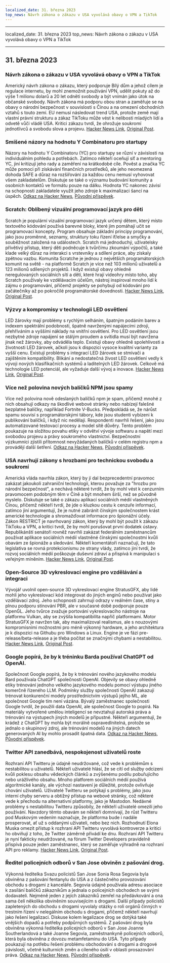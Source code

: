 ```yaml
---
localized_date: 31. března 2023
top_news: Návrh zákona o zákazu v USA vyvolává obavy o VPN a TikTok
---
```


---

localized_date: 31. března 2023
top_news: Návrh zákona o zákazu v USA vyvolává obavy o VPN a TikTok

---



<CallToAction />

<Steps>

## 31. března 2023

### Návrh zákona o zákazu v USA vyvolává obavy o VPN a TikTok

Americký návrh zákona o zákazu, který podporuje Bílý dům a jehož cílem je regulace internetu, by mohl znemožnit používání VPN, udělit pokuty až do výše 1 milionu dolarů a 20 let odnětí svobody a být vnímán jako útok na občanské svobody. Návrh zákona má podporu obou stran a zaměřuje se na obavy o národní bezpečnost v souvislosti s Čínou a na omezení obchodních vztahů s touto zemí. EU nemusí následovat trend USA, protože země mají vlastní právní strukturu a zákaz TikToku může vést k nelibosti mladých lidí a odvetě vůči vládě USA. Kritici zákazu tvrdí, že ohrožuje soukromí jednotlivců a svobodu slova a projevu.
[Hacker News Link](http://news.ycombinator.com/item?id=35366955), [Original Post](https://www.youtube.com/watch?v=FWQGA_n5Z4M).

### Smíšené názory na hodnotu Y Combinatoru pro startupy

Názory na hodnotu Y Combinatoru (YC) pro startupy se různí v závislosti na individuálním pohledu a potřebách. Zatímco někteří oceňují síť a mentoring YC, jiní kritizují jeho rady a zaměření na krátkodobé cíle. Pověst a značka YC může pomoci při získávání finančních prostředků, ale jeho neomezená dohoda SAFE a důraz na rozšiřování za každou cenu nemusí vyhovovat všem zakladatelům. Diskutuje se také o významu budování komunity a osobních kontaktů ve formátu pouze na dálku. Hodnota YC nakonec závisí na schopnosti zakladatele využít jeho zdroje k maximalizaci šancí na úspěch.
[Odkaz na Hacker News](http://news.ycombinator.com/item?id=35373019), [Původní příspěvek](https://acecreamu.substack.com/p/is-y-combinator-worth-the-money).

### Scratch: Oblíbený vizuální programovací jazyk pro děti

Scratch je populární vizuální programovací jazyk určený dětem, který místo textového kódování používá barevné bloky, které jim pomáhají učit se programovací koncepty. Program obsahuje základní principy programování, jako jsou proměnné, seznamy, struktury toku řízení if/else a smyčky a souběžnost založená na událostech. Scratch má jednoduchý, uživatelsky přívětivý přístup, který děti podněcuje k tvůrčímu zkoumání výpočtů, a také klade velký důraz na interakci s vrstevníky a sdílení práce, aby získaly zpětnou vazbu. Komunita Scratche je jednou z největších programátorských komunit na světě - na platformě Scratch je více než 103 milionů uživatelů a 123 milionů sdílených projektů. I když existují obavy ohledně neregulovaných sociálních sítí a dětí, které hrají videohry místo toho, aby Scratch používaly ke vzdělávacím účelům, nástroj inspiroval mnoho lidí k zájmu o programování, přičemž projekty se pohybují od kódování pro začátečníky až po pokročilé programátorské dovednosti.
[Hacker News Link](http://news.ycombinator.com/item?id=35373052), [Original Post](https://scratch.mit.edu/about).

### Výzvy a kompromisy v technologii LED osvětlení

LED žárovky mají problémy s rychlým selháním, špatným podáním barev a indexem spektrální podobnosti, špatně navrženými napájecími zdroji, přehříváním a vyššími náklady na vnitřní osvětlení. Pro LED osvětlení jsou nezbytné zdroje napájení se stálým proudem a svítidla musí být navržena jinak než žárovky, aby odváděla teplo. Existují obavy ohledně spolehlivosti a životnosti LED žárovek, ačkoli jsou k dispozici vysoce kvalitní varianty za vyšší cenu. Existují problémy s integrací LED žárovek se stmívači a zajištěním kompatibility. Blikání a nedostatečná živost LED osvětlení vedly k vývoji nových klasifikačních systémů a laditelných LED žárovek. Celkově má technologie LED potenciál, ale vyžaduje další vývoj a inovace.
[Hacker News Link](http://news.ycombinator.com/item?id=35371750), [Original Post](https://nymag.com/strategist/article/led-light-bulbs-investigation.html).

### Více než polovina nových balíčků NPM jsou spamy

Více než polovina nově odeslaných balíčků npm je spam, přičemž mnohé z nich obsahují odkazy na škodlivé webové stránky nebo nabízejí falešné bezplatné balíčky, například Fortnite V-Bucks. Předpokládá se, že nárůst spamu souvisí s programátorskými tábory, kde jsou studenti vybízeni k publikování balíčků, i když nic nedělají. Respondenti navrhli řešení, jako jsou automatizované testovací procesy a model sítě důvěry. Tento problém poukazuje na složitou povahu etiky v odvětví vývoje softwaru a napětí mezi svobodou projevu a právy soukromého vlastnictví. Bezpečnostní výzkumníci zjistili přítomnost nevyžádaných balíčků v celém registru npm a provádějí další šetření.
[Odkaz na Hacker News](http://news.ycombinator.com/item?id=35370728), [Původní příspěvek](https://blog.sandworm.dev/one-in-two-new-npm-packages-is-seo-spam-right-now).

### USA navrhují zákony s hrozbami pro technickou svobodu a soukromí

Americká vláda navrhla zákon, který by jí dal bezprecedentní pravomoc zakázat jakoukoli zahraniční technologii, kterou považuje za "hrozbu pro národní bezpečnost", a nechává některé tvrdit, že by mohl vést k cenzurním pravomocem podobným těm v Číně a být mnohem širší, než se původně myslelo. Diskutuje se také o zákazu aplikací sociálních médií vlastněných Čínou, přičemž někteří tvrdí, že jde o kluzkou cestu k cenzuře informací, zatímco jiní argumentují, že je nutné zabránit čínským společnostem krást americké technologie a shromažďovat informace pro špionážní účely. Zákon RESTRICT je navrhovaný zákon, který by mohl být použit k zákazu TikToku a VPN, a kritici tvrdí, že by mohl porušovat první dodatek ústavy. Republikánští senátoři rovněž navrhli zakázat federálním zaměstnancům používat aplikace sociálních médií vlastněné čínskými společnostmi kvůli obavám ze špionáže a sledování. Někteří komentátoři naznačují, že tato legislativa se rovná protekcionismu ze strany vlády, zatímco jiní tvrdí, že rozvoj sociálních médií poškozuje duševní zdraví a přispívá k manipulaci s veřejným míněním.
[Hacker News Link](http://news.ycombinator.com/item?id=35369075), [Original Post](https://www.vice.com/en/article/4a3ddb/restrict-act-insanely-broad-ban-tiktok-vpns).

### Open-Source 3D vykreslovací engine pro vzdělávání a integraci

Vývojář uvolnil open-source 3D vykreslovací engine StratusGFX, aby lidé mohli jeho vykreslovací kód integrovat do jiných enginů nebo používat jako vzdělávací zdroj. Jeho schopnosti zahrnují odrazy v reálném čase, stíny a plnou podporu stínování PBR, ale v současné době podporuje pouze OpenGL. Jeho tvůrce zvažuje portování vykreslovacího nástroje na platformu Vulkan, aby se zvýšila kompatibilita napříč platformami. Motor StratusGFX je navržen tak, aby maximalizoval realismus, ale s nouzovými kompromisními možnostmi pro méně výkonný hardware, a jeho architektura je k dispozici na Githubu pro Windows a Linux. Engine je ve fázi pre-release/beta-release a je třeba počítat se značnými chybami a nestabilitou.
[Hacker News Link](http://news.ycombinator.com/item?id=35370284), [Original Post](https://github.com/KTStephano/StratusGFX).

### Google popírá, že by k tréninku Barda používal ChatGPT od OpenAI.

Společnost Google popírá, že by k trénování nového jazykového modelu Bard používala ChatGPT společnosti OpenAI. Objevily se obavy ohledně etiky trénování jednoho velkého jazykového modelu pomocí výstupu jiného komerčně řízeného LLM. Podmínky služby společnosti OpenAI zakazují trénovat konkurenční modely prostřednictvím výstupů jejího ML, ale společnost Google tím není vázána. Bývalý zaměstnanec společnosti Google tvrdil, že použili data OpenAI, ale společnost Google to popírá. Na materiály vytvořené umělou inteligencí se nevztahují autorská práva a trénování na výstupech jiných modelů je přípustné. Někteří argumentují, že krádež z ChatGPT by mohla být morálně ospravedlnitelná, protože se jednalo o skupinový zdroj, ale trénování modelů na jiných datech generovaných AI by mohlo prosadit špatná data.
[Odkaz na Hacker News](http://news.ycombinator.com/item?id=35370915), [Původní příspěvek](https://twitter.com/steventey/status/1641267979399704576).

### Twitter API zanedbává, nespokojenost uživatelů roste

Rozhraní API Twitteru je údajně neudržované, což vede k problémům s nestabilitou u uživatelů. Někteří uživatelé hlásí, že se cítí od služby odcizeni kvůli poklesu obsahu vědeckých článků a zvýšenému podílu pobuřujícího nebo urážlivého obsahu. Mnoho platforem sociálních médií používá algoritmické kanály, ale výchozí nastavení je důležité, protože ovlivňuje chování uživatelů. Uživatelé Twitteru se potýkají s problémy, jako jsou interní chyby serveru a obtížný přístup na webové stránky, což některé vede k přechodu na alternativní platformy, jako je Mastodon. Nedávné problémy s nestabilitou Twitteru způsobily, že někteří uživatelé omezili jeho používání. Navzdory těmto obavám se někteří domnívají, že růst Twitteru pod Muskovým vedením naznačuje, že platforma bude i nadále prosperovat, ať už s oddanými uživateli, nebo bez nich. Rozhodnutí Elona Muska omezit přístup k rozhraní API Twitteru vyvolává kontroverze a kritici ho obviňují z toho, že Twitter záměrně přivádí ke dnu. Rozhraní API Twitteru je nyní fakticky neudržované, na fórum Twitter Developers pravidelně přispívá pouze jeden zaměstnanec, který se zaměřuje výhradně na rozhraní API pro reklamy.
[Hacker News Link](http://news.ycombinator.com/item?id=35370152), [Original Post](https://snarfed.org/the-twitter-api-is-now-effectively-unmaintained).

### Ředitel policejních odborů v San Jose obviněn z pašování drog.

Výkonná ředitelka Svazu policistů San Jose Sonia Rosa Segovia byla obviněna z pašování fentanylu do USA a z částečného provozování obchodu s drogami z kanceláře. Segovia údajně používala adresu asociace k zasílání balíčků zákazníkům a jednala o policejních obchodech se svými dodavateli. Nejméně jeden z jejích zákazníků zemřel na předávkování a ona sama čelí několika obviněním souvisejícím s drogami. Další případy policistů zapletených do obchodu s drogami vyvolaly otázky o roli orgánů činných v trestním řízení v nelegálním obchodu s drogami, přičemž někteří navrhují jako řešení legalizaci. Diskuse kolem legalizace drog se dotýká také vnějších dopadů a potřeby podpůrných systémů. Z pašování drog byla obviněna výkonná ředitelka policejních odborů v San Jose Joanne Southerlandová a také Joanne Segovia, zaměstnankyně policejních odborů, která byla obviněna z dovozu metamfetaminu do USA. Tyto případy poukazují na potřebu řešení problému obchodování s drogami a drogové závislosti, včetně kulturních změn a cíleného úsilí v oblasti prosazování práva.
[Odkaz na Hacker News](http://news.ycombinator.com/item?id=35376488), [Původní příspěvek](https://www.washingtonexaminer.com/news/crime/san-jose-police-union-director-smuggle-fentanyl-charge).

</Steps>
